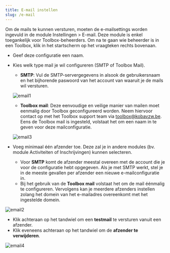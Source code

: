 ```yaml
---
title: E-mail instellen
slug: /e-mail
---
```


Om de mails te kunnen versturen, moeten de e-mailsettings worden ingevuld in de module Instellingen > E-mail. Deze module is enkel toegankelijk voor Toolbox-beheerders. Om na te gaan wie beheerder is in een Toolbox, klik in het startscherm op het vraagteken rechts bovenaan.

- Geef deze configuratie een naam.
- Kies welk type mail je wil configureren (SMTP of Toolbox Mail).

    - **SMTP**: Vul de SMTP-servergegevens in alsook de gebruikersnaam en het bijhorende paswoord van het account van waaruit je de mails wil versturen.  
    
    ![email1](./email1.PNG)

    - **Toolbox mail**: Deze eenvoudige en veilige manier van mailen moet eenmalig door Toolbox geconfigureerd worden. Neem hiervoor contact op met het Toolbox support team via toolbox@kobavzw.be. Eens de Toolbox mail is ingesteld, volstaat het om een naam in te geven voor deze mailconfiguratie. 

    ![email3](./email3.PNG)

- Voeg minimaal één afzender toe. Deze zal je in andere modules (bv. module Activiteiten of Inschrijvingen) kunnen selecteren. 
  - Voor **SMTP** komt de afzender meestal overeen met de account die je voor de configuratie hebt opgegeven. Als je met SMTP werkt, stel je in de meeste gevallen per afzender een nieuwe e-mailconfiguratie in. 
  - Bij het gebruik van de **Toolbox mail** volstaat het om de mail éénmalig te configureren. Vervolgens kan je meerdere afzenders instellen zolang het domein van het e-mailadres overeenkomt met het ingestelde domein. 

 ![email2](./email2.png)

- Klik achteraan op het tandwiel om een **testmail** te versturen vanuit een afzender. 
- Klik eveneens achteraan op het tandwiel om de **afzender te verwijderen**. 

 ![email4](./email4.png)